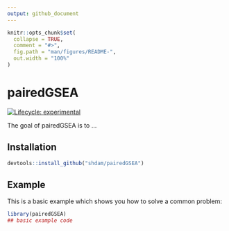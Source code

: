 ```yaml
---
output: github_document
---
```


<!-- README.md is generated from README.Rmd. Please edit that file -->

```r
knitr::opts_chunk$set(
  collapse = TRUE,
  comment = "#>",
  fig.path = "man/figures/README-",
  out.width = "100%"
)
```

# pairedGSEA

<!-- badges: start -->
[![Lifecycle: experimental](https://img.shields.io/badge/lifecycle-experimental-orange.svg)](https://lifecycle.r-lib.org/articles/stages.html#experimental)
<!-- badges: end -->

The goal of pairedGSEA is to ...

## Installation


``` r
devtools::install_github("shdam/pairedGSEA")
```

## Example

This is a basic example which shows you how to solve a common problem:

```r
library(pairedGSEA)
## basic example code
```
